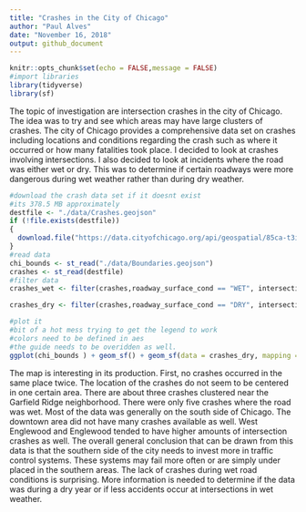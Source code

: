 ```yaml
---
title: "Crashes in the City of Chicago"
author: "Paul Alves"
date: "November 16, 2018"
output: github_document
---
```


```r
knitr::opts_chunk$set(echo = FALSE,message = FALSE)
#import libraries
library(tidyverse)
library(sf)
```
The topic of investigation are intersection crashes in the city of Chicago. The idea was to try and see which areas may have large clusters of crashes. The city of Chicago provides a comprehensive data set on crashes including locations and conditions regarding the crash such as where it occurred or how many fatalities took place. I decided to look at crashes involving intersections. I also decided to look at incidents where the road was either wet or dry. This was to determine if certain roadways were more dangerous during wet weather rather than during dry weather.

```r
#download the crash data set if it doesnt exist
#its 378.5 MB approximately
destfile <- "./data/Crashes.geojson"
if (!file.exists(destfile))
{
  download.file("https://data.cityofchicago.org/api/geospatial/85ca-t3if?method=export&format=GeoJSON",destfile,method = "auto")
}
#read data
chi_bounds <- st_read("./data/Boundaries.geojson")
crashes <- st_read(destfile)
#filter data
crashes_wet <- filter(crashes,roadway_surface_cond == "WET", intersection_related_i == "Y", injuries_fatal != 0)

crashes_dry <- filter(crashes,roadway_surface_cond == "DRY", intersection_related_i == "Y", injuries_fatal != 0)

#plot it
#bit of a hot mess trying to get the legend to work
#colors need to be defined in aes
#the guide needs to be overidden as well.
ggplot(chi_bounds ) + geom_sf() + geom_sf(data = crashes_dry, mapping = aes(color = "Dry"), show.legend = TRUE, alpha = 0.6) + ggtitle("Fatal Crashes in Chicago at Intersections") + geom_sf(data = crashes_wet, mapping = aes(color = "Wet"),show.legend = "point",alpha = 0.6 ) + scale_color_manual(values = c("Wet" = "blue", "Dry" = "red","Chicago" = "green")) + guides(color = guide_legend(title="Crash Type")) 
```

The map is interesting in its production. First, no crashes occurred in the same place twice. The location of the crashes do not seem to be centered in one certain area. There are about three crashes clustered near the Garfield Ridge neighborhood. There were only five crashes where the road was wet. Most of the data was generally on the south side of Chicago. The downtown area did not have many crashes available as well. West Englewood and Englewood tended to have higher amounts of intersection crashes as well. The overall general conclusion that can be drawn from this data is that the southern side of the city needs to invest more in traffic control systems. These systems may fail more often or are simply under placed in the southern areas. The lack of crashes during wet road conditions is surprising. More information is needed to determine if the data was during a dry year or if less accidents occur at intersections in wet weather. 
